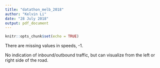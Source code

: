 ```yaml
---
title: "datathon_melb_2018"
author: "Kelvin Li"
date: "28 July 2018"
output: pdf_document
---
```


```r
knitr::opts_chunk$set(echo = TRUE)
```

There are missing values in speeds, -1. 

No indication of inbound/outbound traffic, but can visualize from the left or right side of the road. 

